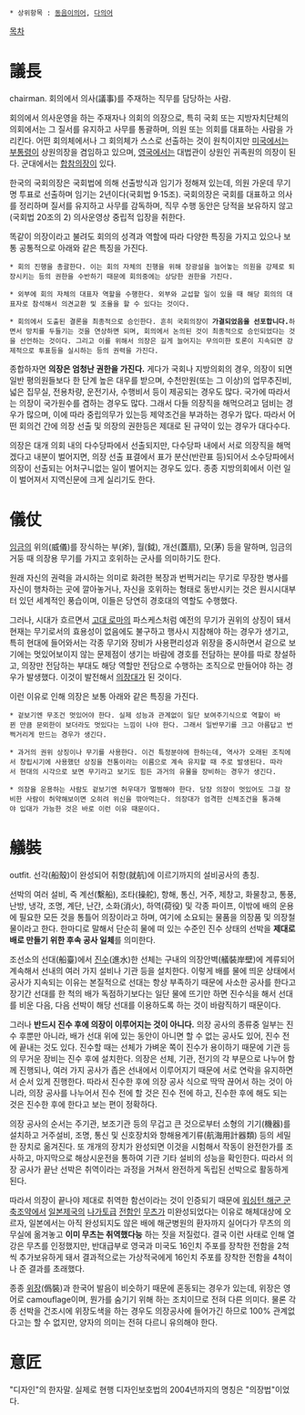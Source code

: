  * 상위항목 : [[동음이의어]], [[다의어]]

[[목차]]
= 議長 =
chairman. 회의에서 의사(議事)를 주재하는 직무를 담당하는 사람.

회의에서 의사운영을 하는 주재자나 의회의 의장으로, 특히 국회 또는 지방자치단체의 의회에서는 그 질서를 유지하고 사무를 통괄하며, 의원 또는 의회를 대표하는 사람을 가리킨다. 어떤 회의체에서나 그 회의체가 스스로 선출하는 것이 원칙이지만 [[미국]]에서는 [[부통령]]이 상원의장을 겸임하고 있으며, [[영국]]에서는 대법관이 상원인 귀족원의 의장이 된다. 군대에서는 [[합참의장]]이 있다.

한국의 국회의장은 국회법에 의해 선출방식과 임기가 정해져 있는데, 의원 가운데 무기명 투표로 선출하며 임기는 2년이다(국회법 9·15조). 국회의장은 국회를 대표하고 의사를 정리하며 질서를 유지하고 사무를 감독하며, 직무 수행 동안은 당적을 보유하지 않고(국회법 20조의 2) 의사운영상 중립적 입장을 취한다.

똑같이 의장이라고 불려도 회의의 성격과 역할에 따라 다양한 특징을 가지고 있으나 보통 공통적으로 아래와 같은 특징을 가진다.

 * 회의 진행을 총괄한다. 이는 회의 자체의 진행을 위해 장광설을 늘어놓는 의원을 강제로 퇴장시키는 등의 권한을 수반하기 때문에 회의중에는 상당한 권한을 가진다.

 * 외부에 회의 자체의 대표자 역할을 수행한다. 외부와 교섭할 일이 있을 때 해당 회의의 대표자로 참석해서 의견교환 및 조율을 할 수 있다는 것이다.

 * 회의에서 도출된 결론을 최종적으로 승인한다. 흔히 국회의장이 '''가결되었음을 선포합니다.'''하면서 망치를 두들기는 것을 연상하면 되며, 회의에서 논의된 것이 최종적으로 승인되었다는 것을 선언하는 것이다. 그리고 이를 위해서 의장은 길게 늘어지는 무의미한 토론이 지속되면 강제적으로 투표등을 실시하는 등의 권력을 가진다.

종합하자면 '''의장은 엄청난 권한을 가진다.'''  게다가 국회나 지방의회의 경우, 의장이 되면 일반 평의원들보다 한 단계 높은 대우를 받으며, 수천만원(또는 그 이상)의 업무추진비, 넓은 집무실, 전용차량, 운전기사, 수행비서 등이 제공되는 경우도 많다. 국가에 따라서는 의장이 국가원수를 겸하는 경우도 많다. 그래서 다들 의장직을 해먹으려고 덤비는 경우가 많으며, 이에 따라 중립의무가 있는등 제약조건을 부과하는 경우가 많다. 따라서 어떤 회의건 간에 의장 선출 및 의장의 권한등은 제대로 된 규약이 있는 경우가 대다수다.

의장은 대개 의회 내의 다수당파에서 선출되지만, 다수당파 내에서 서로 의장직을 해먹겠다고 내분이 벌어지면, 의장 선출 표결에서 표가 분산(반란표 등)되어서 소수당파에서 의장이 선출되는 어처구니없는 일이 벌어지는 경우도 있다. 종종 지방의회에서 이런 일이 벌어져서 지역신문에 크게 실리기도 한다.
= 儀仗 =
[[임금]]의 위의(威儀)를 장식하는 부(斧), 월(鉞), 개선(蓋扇), 모(茅) 등을 말하며, 임금의 거둥 때 의장용 무기를 가지고 호위하는 군사를 의미하기도 한다.

원래 자신의 권력을 과시하는 의미로 화려한 복장과 번쩍거리는 무기로 무장한 병사를 자신이 행차하는 곳에 깔아놓거나, 자신을 호위하는 형태로 동반시키는 것은 원시시대부터 있던 세계적인 풍습이며, 이들은 당연히 경호대의 역할도 수행했다.

그러나, 시대가 흐르면서 [[고대 로마]]의 파스케스처럼 예전의 무기가 권위의 상징이 돼서 현재는 무기로서의 효용성이 없음에도 불구하고 행사시 지참해야 하는 경우가 생기고, 특히 현대에 들어와서는 각종 무기와 장비가 사용편리성과 위장을 중시하면서 겉으로 보기에는 멋있어보이지 않는 문제점이 생기는 바람에 경호를 전담하는 분야를 따로 창설하고, 의장만 전담하는 부대도 해당 역할만 전담으로 수행하는 조직으로 만들어야 하는 경우가 발생했다. 이것이 발전해서 [[의장대]]가 된 것이다.

이런 이유로 인해 의장은 보통 아래와 같은 특징을 가진다.

 * 겉보기엔 무조건 멋있어야 한다. 실제 성능과 관계없이 일단 보여주기식으로 역할이 바뀐 만큼 문외한이 보더라도 멋있다는 느낌이 나야 한다. 그래서 일반무기를 크고 아름답고 번쩍거리게 만드는 경우가 생긴다.

 * 과거의 권위 상징이나 무기를 사용한다. 이건 특정분야에 한하는데, 역사가 오래된 조직에서 창립시기에 사용했던 상징을 전통이라는 이름으로 계속 유지할 때 주로 발생된다. 따라서 현대의 시각으로 보면 무기라고 보기도 힘든 과거의 유물을 장비하는 경우가 생긴다.

 * 의장을 운용하는 사람도 겉보기엔 허우대가 멀쩡해야 한다. 당장 의장이 멋있어도 그걸 장비한 사람이 허약해보이면 오히려 위신을 깎아먹는다. 의장대가 엄격한 신체조건을 통과해야 입대가 가능한 것은 바로 이런 이유 때문이다.

= 艤裝 =
outfit. 선각(船殼)이 완성되어 취항(就航)에 이르기까지의 설비공사의 총칭.

선박의 여러 설비, 즉 계선(繫船), 조타(操舵), 항해, 통신, 거주, 제창고, 화물창고, 통풍, 난방, 냉각, 조명, 계단, 난간, 소화(消火), 하역(荷役) 및 각종 파이프, 이밖에 배의 운용에 필요한 모든 것을 통틀어 의장이라고 하며, 여기에 소요되는 물품을 의장품 및 의장철물이라고 한다. 한마디로 말해서 단순히 물에 떠 있는 수준인 진수 상태의 선박을 '''제대로 배로 만들기 위한 후속 공사 일체'''를 의미한다.

조선소의 선대(船臺)에서 [[진수]](進水)한 선체는 구내의 의장안벽(艤裝岸壁)에 계류되어 계속해서 선내의 여러 가지 설비나 기관 등을 설치한다. 이렇게 배를 물에 띄운 상태에서 공사가 지속되는 이유는 본질적으로 선대는 항상 부족하기 때문에 사소한 공사를 한다고 장기간 선대를 한 척의 배가 독점하기보다는 일단 물에 뜨기만 하면 진수식을 해서 선대를 비운 다음, 다음 선박이 해당 선대를 이용하도록 하는 것이 바람직하기 때문이다.

그러나 '''반드시 진수 후에 의장이 이루어지는 것이 아니다.''' 의장 공사의 종류중 일부는 진수 후뿐만 아니라, 배가 선대 위에 있는 동안이 아니면 할 수 없는 공사도 있어, 진수 전에 끝내는 것도 있다. 진수할 때는 선체가 가벼운 쪽이 진수가 용이하기 때문에 기관 등의 무거운 장비는 진수 후에 설치한다. 의장은 선체, 기관, 전기의 각 부문으로 나누어 함께 진행되나, 여러 가지 공사가 좁은 선내에서 이루어지기 때문에 서로 연락을 유지하면서 순서 있게 진행한다. 따라서 진수한 후에 의장 공사 식으로 딱딱 끊어서 하는 것이 아니라, 의장 공사를 나누어서 진수 전에 할 것은 진수 전에 하고, 진수한 후에 해도 되는 것은 진수한 후에 한다고 보는 편이 정확하다.

의장 공사의 순서는 주기관, 보조기관 등의 무겁고 큰 것으로부터 소형의 기기(機器)를 설치하고 거주설비, 조명, 통신 및 신호장치와 항해용계기류(航海用計器類) 등의 세밀한 장치로 옮겨진다. 또 개개의 장치가 완성되면 이것을 시험해서 작동이 완전한가를 조사하고, 마지막으로 해상시운전을 통하여 기관 기타 설비의 성능을 확인한다. 따라서 의장 공사가 끝난 선박은 취역이라는 과정을 거쳐서 완전하게 독립된 선박으로 활동하게 된다.

따라서 의장이 끝나야 제대로 취역한 함선이라는 것이 인증되기 때문에 [[워싱턴 해군 군축조약]]에서 [[일본제국]]의 [[나가토]]급 [[전함]]인 [[무츠]]가 미완성되었다는 이유로 해체대상에 오르자, 일본에서는 아직 완성되지도 않은 배에 해군병원의 환자까지 실어다가 무츠의 의무실에 옮겨놓고 '''이미 무츠는 취역했다능''' 하는 짓을 저질렀다. 결국 이런 사태로 인해 열강은 무츠를 인정했지만, 반대급부로 영국과 미국도 16인치 주포를 장착한 전함을 2척씩 추가보유하게 돼서 결과적으로는 가상적국에게 16인치 주포를 장착한 전함을 4척이나 준 결과를 초래했다.

종종 [[위장]](僞裝)과 한국어 발음이 비슷하기 때문에 혼동되는 경우가 있는데, 위장은 영어로 camouflage이며, 뭔가를 숨기기 위해 하는 조치이므로 전혀 다른 의미다. 물론 각종 선박을 건조시에 위장도색을 하는 경우도 의장공사에 들어가긴 하므로 100% 관계없다고는 할 수 없지만, 양자의 의미는 전혀 다르니 유의해야 한다.

= 意匠 =
"디자인"의 한자말.
실제로 현행 디자인보호법의 2004년까지의 명칭은 "의장법"이었다.
